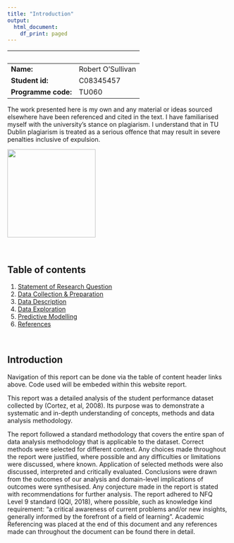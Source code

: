 ```yaml
---
title: "Introduction"
output:
  html_document:
    df_print: paged
---
```


                       |     
-----------------------|-----------------
**Name:**              | Robert O'Sullivan
**Student id:**        | C08345457
**Programme code:**    | TU060

The work presented here is my own and any material or ideas sourced elsewhere have been referenced and cited in the text. I have familiarised myself with the university's stance on plagiarism. I understand that in TU Dublin plagiarism is treated as a serious offence that may result in severe penalties inclusive of expulsion.
```{=html}
<img width=200 src="./images/signature.png">
```

 

## Table of contents

1. [Statement of Research Question](1_sorq.html)
2. [Data Collection & Preparation](2_dcprep.html)
3. [Data Description](3_dd.html)
4. [Data Exploration](4_de.html)
5. [Predictive Modelling](5_pm.html)
6. [References](6_ref.html)

 

## Introduction
Navigation of this report can be done via the table of content header links above. Code used will be embeded within this website report.

This report was a detailed analysis of the student performance dataset collected by (Cortez, et al, 2008). Its purpose was to demonstrate a systematic and in-depth understanding of concepts, methods and data analysis methodology.

The report followed a standard methodology that covers the entire span of data analysis methodology that is applicable to the dataset. Correct methods were selected for different context. Any choices made throughout the report were justified, where possible and any difficulties or limitations were discussed, where known. Application of selected methods were also discussed, interpreted and critically evaluated. Conclusions were drawn from the outcomes of our analysis and domain-level implications of outcomes were synthesised. Any conjecture made in the report is stated with recommendations for further analysis. The report adhered to NFQ Level 9 standard (QQI, 2018), where possible, such as knowledge kind requirement: "a critical awareness of current problems and/or new insights, generally informed by the forefront of a field of learning". Academic Referencing was placed at the end of this document and any references made can throughout the document can be found there in detail.
